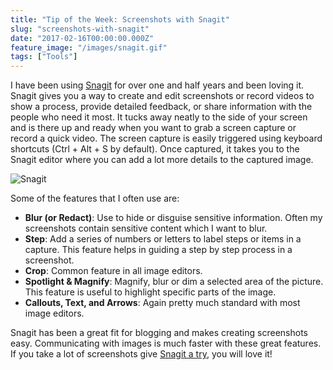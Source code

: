 ```yaml
---
title: "Tip of the Week: Screenshots with Snagit"
slug: "screenshots-with-snagit"
date: "2017-02-16T00:00:00.000Z"
feature_image: "/images/snagit.gif"
tags: ["Tools"]
---
```


I have been using [Snagit](https://www.techsmith.com/screen-capture.html) for over one and half years and been loving it. Snagit gives you a way to create and edit screenshots or record videos to show a process, provide detailed feedback, or share information with the people who need it most. It tucks away neatly to the side of your screen and is there up and ready when you want to grab a screen capture or record a quick video. The screen capture is easily triggered using keyboard shortcuts (Ctrl + Alt + S by default). Once captured, it takes you to the Snagit editor where you can add a lot more details to the captured image.

![Snagit](/images/snagit.gif)

Some of the features that I often use are:

*   **Blur (or Redact)**: Use to hide or disguise sensitive information. Often my screenshots contain sensitive content which I want to blur.
*   **Step**: Add a series of numbers or letters to label steps or items in a capture. This feature helps in guiding a step by step process in a screenshot.
*   **Crop**: Common feature in all image editors.
*   **Spotlight & Magnify**: Magnify, blur or dim a selected area of the picture. This feature is useful to highlight specific parts of the image.
*   **Callouts, Text, and Arrows**: Again pretty much standard with most image editors.

Snagit has been a great fit for blogging and makes creating screenshots easy. Communicating with images is much faster with these great features. If you take a lot of screenshots give [Snagit a try](https://www.techsmith.com/download/snagit/), you will love it!